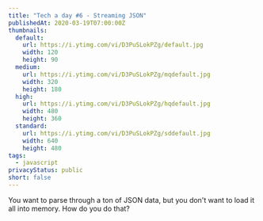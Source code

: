 ```yaml
---
title: "Tech a day #6 - Streaming JSON"
publishedAt: 2020-03-19T07:00:00Z
thumbnails:
  default:
    url: https://i.ytimg.com/vi/D3PuSLokPZg/default.jpg
    width: 120
    height: 90
  medium:
    url: https://i.ytimg.com/vi/D3PuSLokPZg/mqdefault.jpg
    width: 320
    height: 180
  high:
    url: https://i.ytimg.com/vi/D3PuSLokPZg/hqdefault.jpg
    width: 480
    height: 360
  standard:
    url: https://i.ytimg.com/vi/D3PuSLokPZg/sddefault.jpg
    width: 640
    height: 480
tags:
  - javascript
privacyStatus: public
short: false
---
```

  
You want to parse through a ton of JSON data, but you don't want to load it all into memory. How do you do that?
